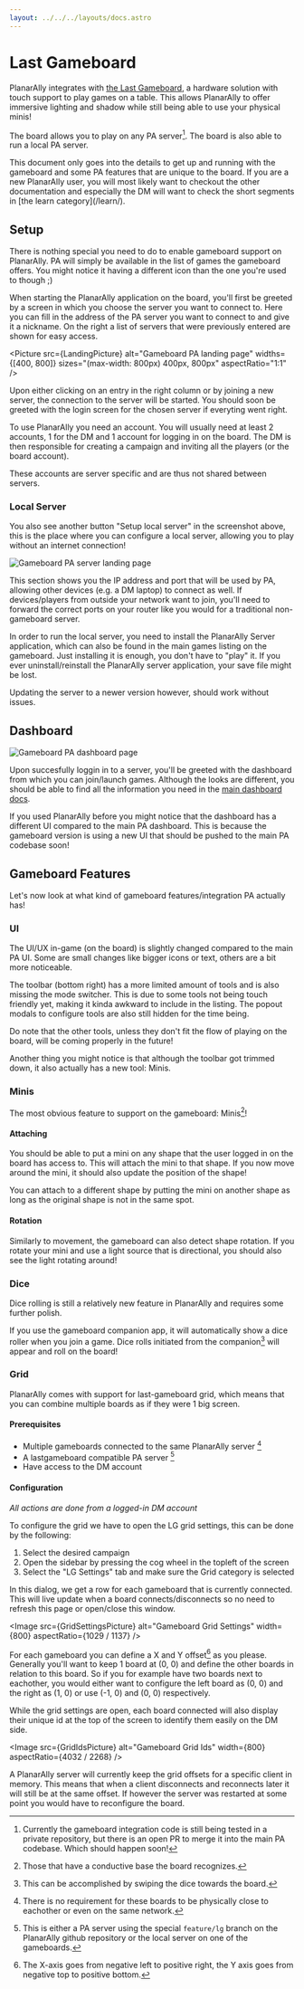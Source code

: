 ```yaml
---
layout: ../../../layouts/docs.astro
---
```




# Last Gameboard

PlanarAlly integrates with [the Last Gameboard](https://lastgameboard.com/),
a hardware solution with touch support to play games on a table.
This allows PlanarAlly to offer immersive lighting and shadow while still being able to use your physical minis!

The board allows you to play on any PA server[^1].
The board is also able to run a local PA server.

<Info title="New to PlanarAlly?">
    This document only goes into the details to get up and running with the gameboard and some PA features that are
    unique to the board. If you are a new PlanarAlly user, you will most likely want to checkout the other
    documentation and especially the DM will want to check the short segments in [the learn category](/learn/).
</Info>

## Setup

There is nothing special you need to do to enable gameboard support on PlanarAlly.
PA will simply be available in the list of games the gameboard offers.
You might notice it having a different icon than the one you're used to though ;)

When starting the PlanarAlly application on the board, you'll first be greeted by a screen in which you choose the server you want to connect to.
Here you can fill in the address of the PA server you want to connect to and give it a nickname.
On the right a list of servers that were previously entered are shown for easy access.

<Picture
    src={LandingPicture}
    alt="Gameboard PA landing page"
    widths={[400, 800]}
    sizes="(max-width: 800px) 400px, 800px"
    aspectRatio="1:1"
/>

Upon either clicking on an entry in the right column or by joining a new server, the connection to the server will be started.
You should soon be greeted with the login screen for the chosen server if everyting went right.

<Info title="Login accounts">
To use PlanarAlly you need an account. You will usually need at least 2 accounts, 1 for the DM and 1 account for logging in on the board.
The DM is then responsible for creating a campaign and inviting all the players (or the board account).

These accounts are server specific and are thus not shared between servers.

</Info>

### Local Server

You also see another button "Setup local server" in the screenshot above, this is the place where you can configure a local server, allowing you to play without an internet connection!

<Image src={ServerLandingPicture} alt="Gameboard PA server landing page" width={800} aspectRatio="1:1" />

This section shows you the IP address and port that will be used by PA, allowing other devices (e.g. a DM laptop) to connect as well.
If devices/players from outside your network want to join, you'll need to forward the correct ports on your router like you would for a traditional non-gameboard server.

<Warning>
    In order to run the local server, you need to install the PlanarAlly Server application, which can also be found in
    the main games listing on the gameboard. Just installing it is enough, you don't have to "play" it.
</Warning>

<Warning title="Save file">
If you ever uninstall/reinstall the PlanarAlly server application, your save file might be lost.

Updating the server to a newer version however, should work without issues.

</Warning>

## Dashboard

<Image src={DashboardPicture} alt="Gameboard PA dashboard page" width={800} aspectRatio="1:1" />

Upon succesfully loggin in to a server, you'll be greeted with the dashboard from which you can join/launch games.
Although the looks are different, you should be able to find all the information you need in the [main dashboard docs](/docs/dashboard/).

<Info title="Dashboard looks">
    If you used PlanarAlly before you might notice that the dashboard has a different UI compared to the main PA
    dashboard. This is because the gameboard version is using a new UI that should be pushed to the main PA codebase
    soon!
</Info>

## Gameboard Features

Let's now look at what kind of gameboard features/integration PA actually has!

### UI

The UI/UX in-game (on the board) is slightly changed compared to the main PA UI. Some are small changes like bigger icons or text, others are a bit more noticeable.

The toolbar (bottom right) has a more limited amount of tools and is also missing the mode switcher.
This is due to some tools not being touch friendly yet, making it kinda awkward to include in the listing.
The popout modals to configure tools are also still hidden for the time being.

Do note that the other tools, unless they don't fit the flow of playing on the board, will be coming properly in the future!

Another thing you might notice is that although the toolbar got trimmed down, it also actually has a new tool: Minis.

### Minis

The most obvious feature to support on the gameboard: Minis[^2]!

#### Attaching

You should be able to put a mini on any shape that the user logged in on the board has access to. This will attach the mini to that shape.
If you now move around the mini, it should also update the position of the shape!

You can attach to a different shape by putting the mini on another shape as long as the original shape is not in the same spot.

#### Rotation

Similarly to movement, the gameboard can also detect shape rotation. If you rotate your mini and use a light source that is directional, you should also see the light rotating around!

### Dice

<Warning>Dice rolling is still a relatively new feature in PlanarAlly and requires some further polish.</Warning>

If you use the gameboard companion app, it will automatically show a dice roller when you join a game. Dice rolls initiated from the companion[^3] will appear and roll on the board!

### Grid

PlanarAlly comes with support for last-gameboard grid, which means that you can combine multiple boards as if they were 1 big screen.

#### Prerequisites

-   Multiple gameboards connected to the same PlanarAlly server [^4]
-   A lastgameboard compatible PA server [^5]
-   Have access to the DM account

#### Configuration

_All actions are done from a logged-in DM account_

To configure the grid we have to open the LG grid settings, this can be done by the following:

1. Select the desired campaign
2. Open the sidebar by pressing the cog wheel in the topleft of the screen
3. Select the "LG Settings" tab and make sure the Grid category is selected

In this dialog, we get a row for each gameboard that is currently connected. This will live update when a board connects/disconnects so no need to refresh this page or open/close this window.

<Image src={GridSettingsPicture} alt="Gameboard Grid Settings" width={800} aspectRatio={1029 / 1137} />

For each gameboard you can define a X and Y offset[^6] as you please. Generally you'll want to keep 1 board at (0, 0) and define the other boards in relation to this board. So if you for example have two boards next to eachother, you would either want to configure the left board as (0, 0) and the right as (1, 0) or use (-1, 0) and (0, 0) respectively.

While the grid settings are open, each board connected will also display their unique id at the top of the screen to identify them easily on the DM side.

<Image src={GridIdsPicture} alt="Gameboard Grid Ids" width={800} aspectRatio={4032 / 2268} />

A PlanarAlly server will currently keep the grid offsets for a specific client in memory. This means that when a client disconnects and reconnects later it will still be at the same offset. If however the server was restarted at some point you would have to reconfigure the board.

[^1]: Currently the gameboard integration code is still being tested in a private repository, but there is an open PR to merge it into the main PA codebase. Which should happen soon!
[^2]: Those that have a conductive base the board recognizes.
[^3]: This can be accomplished by swiping the dice towards the board.
[^4]: There is no requirement for these boards to be physically close to eachother or even on the same network.
[^5]: This is either a PA server using the special `feature/lg` branch on the PlanarAlly github repository or the local server on one of the gameboards.
[^6]: The X-axis goes from negative left to positive right, the Y axis goes from negative top to positive bottom.
